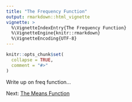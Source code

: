 ```yaml
---
title: "The Frequency Function"
output: rmarkdown::html_vignette
vignette: >
  %\VignetteIndexEntry{The Frequency Function}
  %\VignetteEngine{knitr::rmarkdown}
  %\VignetteEncoding{UTF-8}
---
```


```r
knitr::opts_chunk$set(
  collapse = TRUE,
  comment = "#>"
)
```
Write up on freq function...


Next: [The Means Function](procs-means.html)
